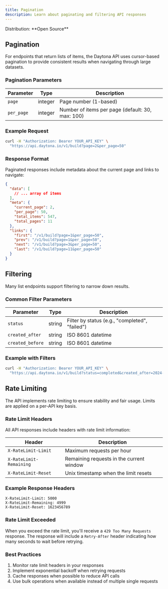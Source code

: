 ```yaml
---
title: Pagination
description: Learn about paginating and filtering API responses
---
```



<Label>
  Distribution: **Open Source**
</Label>

## Pagination

For endpoints that return lists of items, the Daytona API uses cursor-based pagination to provide consistent results when navigating through large datasets.

### Pagination Parameters

| Parameter | Type | Description |
|-----------|------|-------------|
| `page` | integer | Page number (1-based) |
| `per_page` | integer | Number of items per page (default: 30, max: 100) |

### Example Request

```bash
curl -H "Authorization: Bearer YOUR_API_KEY" \
  "https://api.daytona.io/v1/build?page=2&per_page=50"
```

### Response Format

Paginated responses include metadata about the current page and links to navigate:

```json
{
  "data": [
    // ... array of items
  ],
  "meta": {
    "current_page": 2,
    "per_page": 50,
    "total_items": 547,
    "total_pages": 11
  },
  "links": {
    "first": "/v1/build?page=1&per_page=50",
    "prev": "/v1/build?page=1&per_page=50",
    "next": "/v1/build?page=3&per_page=50",
    "last": "/v1/build?page=11&per_page=50"
  }
}
```

## Filtering

Many list endpoints support filtering to narrow down results.

### Common Filter Parameters

| Parameter | Type | Description |
|-----------|------|-------------|
| `status` | string | Filter by status (e.g., "completed", "failed") |
| `created_after` | string | ISO 8601 datetime |
| `created_before` | string | ISO 8601 datetime |

### Example with Filters

```bash
curl -H "Authorization: Bearer YOUR_API_KEY" \
  "https://api.daytona.io/v1/build?status=completed&created_after=2024-01-01T00:00:00Z"
```

## Rate Limiting

The API implements rate limiting to ensure stability and fair usage. Limits are applied on a per-API key basis.

### Rate Limit Headers

All API responses include headers with rate limit information:

| Header | Description |
|--------|-------------|
| `X-RateLimit-Limit` | Maximum requests per hour |
| `X-RateLimit-Remaining` | Remaining requests in the current window |
| `X-RateLimit-Reset` | Unix timestamp when the limit resets |

### Example Response Headers

```http
X-RateLimit-Limit: 5000
X-RateLimit-Remaining: 4999
X-RateLimit-Reset: 1623456789
```

### Rate Limit Exceeded

When you exceed the rate limit, you'll receive a `429 Too Many Requests` response. The response will include a `Retry-After` header indicating how many seconds to wait before retrying.

### Best Practices

1. Monitor rate limit headers in your responses
2. Implement exponential backoff when retrying requests
3. Cache responses when possible to reduce API calls
4. Use bulk operations when available instead of multiple single requests
